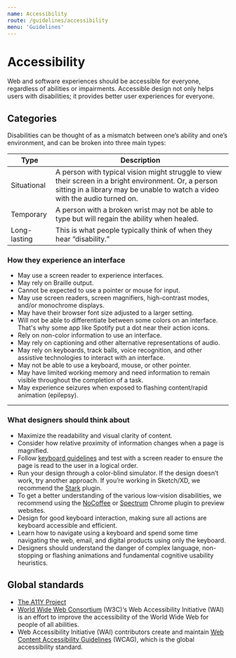 ```yaml
---
name: Accessibility
route: /guidelines/accessibility
menu: 'Guidelines'
---
```


<GlobalStyle />

# Accessibility
Web and software experiences should be accessible for everyone, regardless of abilities or impairments. Accessible design not only helps users with disabilities; it provides better user experiences for everyone.


## Categories
Disabilities can be thought of as a mismatch between one’s ability and one’s environment, and can be broken into three main types:


| Type          | Description     |
|-------------|-------------|
| Situational   | A person with typical vision might struggle to view their screen in a bright environment. Or, a person sitting in a library may be unable to watch a video with the audio turned on. |
| Temporary     |  A person with a broken wrist may not be able to type but will regain the ability when healed.      |
| Long-lasting  | This is what people typically think of when they hear “disability.”      |

### **How they experience an interface**
- May use a screen reader to experience interfaces.
- May rely on Braille output.
- Cannot be expected to use a pointer or mouse for input.
- May use screen readers, screen magnifiers, high-contrast modes, and/or monochrome displays.
- May have their browser font size adjusted to a larger setting.
- Will not be able to differentiate between some colors on an interface. That's why some app like Spotify put a dot near their action icons.
- Rely on non-color information to use an interface.
- May rely on captioning and other alternative representations of audio.
- May rely on keyboards, track balls, voice recognition, and other assistive technologies to interact with an interface.
- May not be able to use a keyboard, mouse, or other pointer.
- May have limited working memory and need information to remain visible throughout the completion of a task.
- May experience seizures when exposed to flashing content/rapid animation (epilepsy).


---


### **What designers should think about**
- Maximize the readability and visual clarity of content.
- Consider how relative proximity of information changes when a page is magnified.
- Follow [keyboard guidelines](https://www.nngroup.com/articles/keyboard-accessibility/) and test with a screen reader to ensure the page is read to the user in a logical order.
- Run your design through a color-blind simulator. If the design doesn’t work, try another approach. If you’re working in Sketch/XD, we recommend the [Stark](http://www.getstark.co/) plugin.
- To get a better understanding of the various low-vision disabilities, we recommend using the [NoCoffee](https://chrome.google.com/webstore/detail/nocoffee/jjeeggmbnhckmgdhmgdckeigabjfbddl) or [Spectrum](https://chrome.google.com/webstore/detail/spectrum/ofclemegkcmilinpcimpjkfhjfgmhieb/related) Chrome plugin to preview websites.
- Design for good keyboard interaction, making sure all actions are keyboard accessible and efficient.
- Learn how to navigate using a keyboard and spend some time navigating the web, email, and digital products using only the keyboard.
- Designers should understand the danger of complex language, non-stopping or flashing animations and fundamental cognitive usability heuristics.


## Global standards
- [The A11Y Project](https://a11yproject.com/)
- [World Wide Web Consortium](https://www.w3.org/WAI/) (W3C)‘s Web Accessibility Initiative (WAI) is an effort to improve the accessibility of the World Wide Web for people of all abilities.
- Web Accessibility Initiative (WAI) contributors create and maintain [Web Content Accessibility Guidelines](https://www.w3.org/TR/WCAG21/) (WCAG), which is the global accessibility standard.